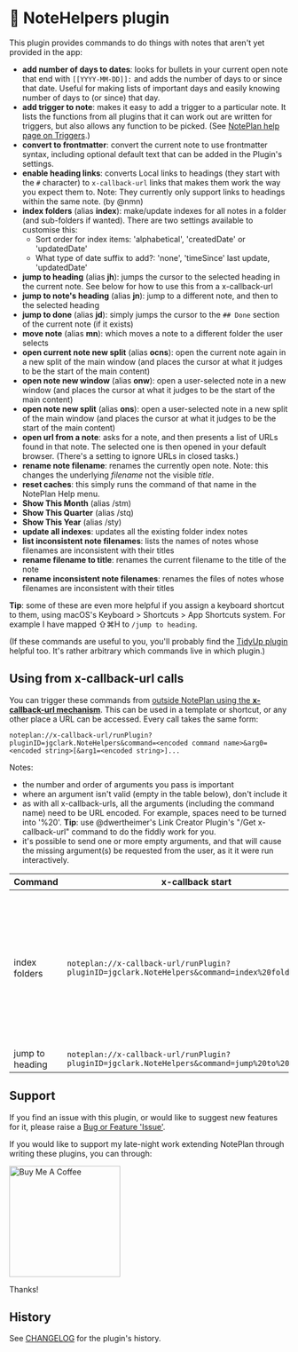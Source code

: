 # 📙 NoteHelpers plugin
This plugin provides commands to do things with notes that aren't yet provided in the app:

- **add number of days to dates**: looks for bullets in your current open note that end with `[[YYYY-MM-DD]]:` and adds the number of days to or since that date. Useful for making lists of important days and easily knowing number of days to (or since) that day.
- **add trigger to note**: makes it easy to add a trigger to a particular note. It lists the functions from all plugins that it can work out are written for triggers, but also allows any function to be picked. (See [NotePlan help page on Triggers](https://help.noteplan.co/article/173-plugin-note-triggers).)
- **convert to frontmatter**: convert the current note to use frontmatter syntax, including optional default text that can be added in the Plugin's settings.
- **enable heading links**: converts Local links to headings (they start with the `#` character) to `x-callback-url` links that makes them work the way you expect them to. Note: They currently only support links to headings within the same note.  (by @nmn)
- **index folders** (alias **index**): make/update indexes for all notes in a folder (and sub-folders if wanted). There are two settings available to customise this:
  - Sort order for index items: 'alphabetical', 'createdDate' or 'updatedDate'
  - What type of date suffix to add?: 'none', 'timeSince' last update, 'updatedDate'
- **jump to heading** (alias **jh**): jumps the cursor to the selected heading in the current note. See below for how to use this from a x-callback-url
- **jump to note's heading** (alias **jn**): jump to a different note, and then to the selected heading
- **jump to done** (alias **jd**): simply jumps the cursor to the `## Done` section of the current note (if it exists)
- **move note** (alias **mn**): which moves a note to a different folder the user selects
- **open current note new split** (alias **ocns**): open the current note again in a new split of the main window (and places the cursor at what it judges to be the start of the main content)
- **open note new window** (alias **onw**): open a user-selected note in a new window (and places the cursor at what it judges to be the start of the main content)
- **open note new split** (alias **ons**): open a user-selected note in a new split of the main window (and places the cursor at what it judges to be the start of the main content)
- **open url from a note**: asks for a note, and then presents a list of URLs found in that note. The selected one is then opened in your default browser. (There's a setting to ignore URLs in closed tasks.)
- **rename note filename**: renames the currently open note. Note: this changes the underlying _filename_ not the visible _title_.
- **reset caches**: this simply runs the command of that name in the NotePlan Help menu.
- **Show This Month** (alias /stm)
- **Show This Quarter** (alias /stq)
- **Show This Year** (alias /sty)
- **update all indexes**: updates all the existing folder index notes
- **list inconsistent note filenames**: lists the names of notes whose filenames are inconsistent with their titles
- **rename filename to title**: renames the current filename to the title of the note
- **rename inconsistent note filenames**: renames the files of notes whose filenames are inconsistent with their titles

**Tip**: some of these are even more helpful if you assign a keyboard shortcut to them, using macOS's Keyboard > Shortcuts > App Shortcuts system. For example I have mapped ⇧⌘H to `/jump to heading`.

(If these commands are useful to you, you'll probably find the [TidyUp plugin](https://github.com/NotePlan/plugins/blob/main/np.Tidy/) helpful too. It's rather arbitrary which commands live in which plugin.)

## Using from x-callback-url calls
You can trigger these commands from [outside NotePlan using the **x-callback-url mechanism**](https://help.noteplan.co/article/49-x-callback-url-scheme#runplugin). This can be used in a template or shortcut, or any other place a URL can be accessed. Every call takes the same form:
```
noteplan://x-callback-url/runPlugin?pluginID=jgclark.NoteHelpers&command=<encoded command name>&arg0=<encoded string>[&arg1=<encoded string>]...
```

Notes:
- the number and order of arguments you pass is important
- where an argument isn't valid (empty in the table below), don't include it
- as with all x-callback-urls, all the arguments (including the command name) need to be URL encoded. For example, spaces need to be turned into '%20'.  **Tip**: use @dwertheimer's Link Creator Plugin's "/Get x-callback-url" command to do the fiddly work for you.
- it's possible to send one or more empty arguments, and that will cause the missing argument(s) be requested from the user, as it it were run interactively.

| Command | x-callback start | arg0 | arg1 |
|-----|-------------|-----|-----|
| index folders | `noteplan://x-callback-url/runPlugin?pluginID=jgclark.NoteHelpers&command=index%20folders&` | folder name | other args as a `key=value;key2=value` string. Possible keys are displayOrder (`alphabetical` (default) or `updatedDate`, `createdDate`),  dateDisplayType (`none` (default) or `timeSince`, `updateDate`), includeSubfolders (`true` or `false`) |
| jump to heading | `noteplan://x-callback-url/runPlugin?pluginID=jgclark.NoteHelpers&command=jump%20to%20heading&` | heading text | |


## Support
If you find an issue with this plugin, or would like to suggest new features for it, please raise a [Bug or Feature 'Issue'](https://github.com/NotePlan/plugins/issues).

If you would like to support my late-night work extending NotePlan through writing these plugins, you can through:

[<img width="200px" alt="Buy Me A Coffee" src="https://www.buymeacoffee.com/assets/img/guidelines/download-assets-sm-2.svg" />](https://www.buymeacoffee.com/revjgc)

Thanks!

## History
See [CHANGELOG](CHANGELOG.md) for the plugin's history.
